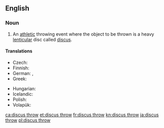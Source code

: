 ==English==
{{wikipedia}}

===Noun===
{{en-noun|-}}

# {{lb|en|athletics}} An [[athletic]] throwing event where the object to be thrown is a heavy [[lenticular]] disc called [[discus]].

====Translations====
{{trans-top|athletic event where a discus is thrown}}
* Czech: {{t|cs|hod diskem|m}}
* Finnish: {{t+|fi|kiekonheitto}}
* German: {{t+|de|Diskuswurf|m}}, {{t+|de|Diskuswerfen|n}}
* Greek: {{t+|el|δισκοβολία|f}}
{{trans-mid}}
* Hungarian: {{t+|hu|diszkoszvetés}}
* Icelandic: {{t+|is|kringlukast|n}}
* Polish: {{t+|pl|rzut dyskiem|m}}
* Volapük: {{t|vo|diskudijed}}
{{trans-bottom}}

[[ca:discus throw]]
[[et:discus throw]]
[[fr:discus throw]]
[[kn:discus throw]]
[[ja:discus throw]]
[[pl:discus throw]]